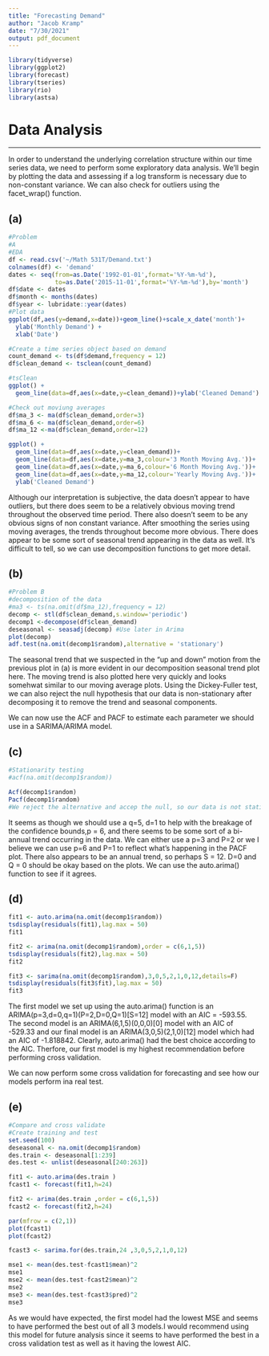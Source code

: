```yaml
---
title: "Forecasting Demand"
author: "Jacob Kramp"
date: "7/30/2021"
output: pdf_document
---
```


```r
library(tidyverse)
library(ggplot2)
library(forecast)
library(tseries)
library(rio)
library(astsa)
```

# Data Analysis

---

In order to understand the underlying correlation structure within our time series data, we need to perform some exploratory data analysis. We'll begin by plotting the data and assessing if a log transform is necessary due to non-constant variance. We can also check for outliers using the facet_wrap() function. 


## (a)
 
```r
#Problem 
#A
#EDA
df <- read.csv('~/Math 531T/Demand.txt')
colnames(df) <- 'demand'
dates <- seq(from=as.Date('1992-01-01',format='%Y-%m-%d'),
             to=as.Date('2015-11-01',format='%Y-%m-%d'),by='month')
df$date <- dates
df$month <- months(dates)
df$year <- lubridate::year(dates)
#Plot data
ggplot(df,aes(y=demand,x=date))+geom_line()+scale_x_date('month')+
  ylab('Monthly Demand') +
  xlab('Date')

#Create a time series object based on demand
count_demand <- ts(df$demand,frequency = 12)
df$clean_demand <- tsclean(count_demand)

#tsClean
ggplot() +
  geom_line(data=df,aes(x=date,y=clean_demand))+ylab('Cleaned Demand') 

#Check out moviung averages
df$ma_3 <- ma(df$clean_demand,order=3)
df$ma_6 <- ma(df$clean_demand,order=6)
df$ma_12 <-ma(df$clean_demand,order=12)

ggplot() +
  geom_line(data=df,aes(x=date,y=clean_demand))+
  geom_line(data=df,aes(x=date,y=ma_3,colour='3 Month Moving Avg.'))+
  geom_line(data=df,aes(x=date,y=ma_6,colour='6 Month Moving Avg.'))+
  geom_line(data=df,aes(x=date,y=ma_12,colour='Yearly Moving Avg.'))+
  ylab('Cleaned Demand')
```

Although our interpretation is subjective, the data doesn't appear to have outliers, but there does seem to be a relatively obvious moving trend throughout the observed time period. There also doesn't seem to be any obvious signs of non constant variance. After smoothing the series using moving averages, the trends throughout become more obvious. There does appear to be some sort of seasonal trend appearing in the data as well. It's difficult to tell, so we can use decomposition functions to get more detail.

## (b)

```r
#Problem B
#decomposition of the data
#ma3 <- ts(na.omit(df$ma_12),frequency = 12)
decomp <- stl(df$clean_demand,s.window='periodic')
decomp1 <-decompose(df$clean_demand)
deseasonal <- seasadj(decomp) #Use later in Arima
plot(decomp)
adf.test(na.omit(decomp1$random),alternative = 'stationary')
```

The seasonal trend that we suspected in the "up and down" motion from the previous plot in (a) is more evident in our decomposition seasonal trend plot here. The moving trend is also plotted here very quickly and looks somehwat similar to our moving average plots. Using the Dickey-Fuller test, we can also reject the null hypothesis that our data is non-stationary after decomposing it to remove the trend and seasonal components. 

We can now use the ACF and PACF to estimate each parameter we should use in a SARIMA/ARIMA model. 

## (c)

```r
#Stationarity testing
#acf(na.omit(decomp1$random))

Acf(decomp1$random)
Pacf(decomp1$random)
#We reject the alternative and accep the null, so our data is not stationary. 

```

It seems as though we should use a q=5, d=1 to help with the breakage of the confidence bounds,p = 6, and there seems to be some sort of a bi-annual trend occurring in the data. We can either use a p=3 and P=2 or we I believe we can use p=6 and P=1 to reflect what's happening in the PACF plot. There also appears to be an annual trend, so perhaps S = 12. D=0 and Q = 0 should be okay based on the plots. We can use the auto.arima() function to see if it agrees. 

## (d)

```r
fit1 <- auto.arima(na.omit(decomp1$random))
tsdisplay(residuals(fit1),lag.max = 50)
fit1

fit2 <- arima(na.omit(decomp1$random),order = c(6,1,5))
tsdisplay(residuals(fit2),lag.max = 50)
fit2

fit3 <- sarima(na.omit(decomp1$random),3,0,5,2,1,0,12,details=F)
tsdisplay(residuals(fit3$fit),lag.max = 50)
fit3

```


The first model we set up using the auto.arima() function is an ARIMA(p=3,d=0,q=1)(P=2,D=0,Q=1)[S=12] model with an AIC = -593.55. The second model is an ARIMA(6,1,5)(0,0,0)[0] model with an AIC of -529.33 and our final model is an ARIMA(3,0,5)(2,1,0)[12] model which had an AIC of -1.818842. Clearly, auto.arima() had the best choice according to the AIC. Therfore, our first model is my highest recommendation before performing cross validation.

We can now perform some cross validation for forecasting and see how our models perform ina  real test. 

## (e)

```r
#Compare and cross validate
#Create training and test
set.seed(100)
deseasonal <- na.omit(decomp1$random)
des.train <- deseasonal[1:239]
des.test <- unlist(deseasonal[240:263])

fit1 <- auto.arima(des.train )
fcast1 <- forecast(fit1,h=24)

fit2 <- arima(des.train ,order = c(6,1,5))
fcast2 <- forecast(fit2,h=24)

par(mfrow = c(2,1))
plot(fcast1)
plot(fcast2)
```

```r
fcast3 <- sarima.for(des.train,24 ,3,0,5,2,1,0,12)

mse1 <- mean(des.test-fcast1$mean)^2
mse1
mse2 <- mean(des.test-fcast2$mean)^2
mse2
mse3 <- mean(des.test-fcast3$pred)^2
mse3

```


As we would have expected, the first model had the lowest MSE and seems to have performed the best out of all 3 models.I would recommend using this model for future analysis since it seems to have performed the best in a cross validation test as well as it having the lowest AIC. 
